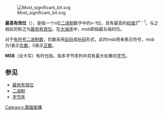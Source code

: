 [[File:Most_significant_bit.svg|thumb]]

'''最高有效位'''（{{lang-en|'''Most Significant Bit'''，'''msb'''}}），是指一个n位[[二进制|二进制]]数字中的n-1位，具有最高的[[权值|权值]]<math>2^{n-1}</math>。与之相反的称之为[[最低有效位|最低有效位]]。在[[字节序#大端序|大端序]]中，msb即指最左端的位。

对于[[有符號數處理|有符号二进制数]]，负数采用[[反码|反码]]或[[补码|补码]]形式，此时msb用来表示符号，msb为1表示[[负数|负数]]，0表示[[正数|正数]]。

'''MSB'''（全大写）有时也指{{lang|en|'''Most Significant Byte'''}}，指多字节序列中具有最大权重的[[字节|字节]]。

== 参见 ==
* [[最低有效位|最低有效位]]
* [[二进制|二进制]]
* [[字节序|字节序]]

[[Category:電腦架構|Category:電腦架構]]